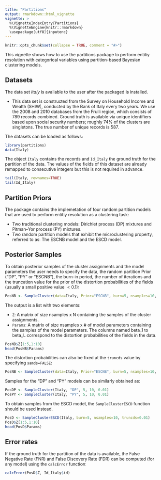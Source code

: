```yaml
---
title: "Partitions"
output: rmarkdown::html_vignette
vignette: >
  %\VignetteIndexEntry{Partitions}
  %\VignetteEngine{knitr::rmarkdown}
  \usepackage[utf8]{inputenc}
---
```


```r
knitr::opts_chunk$set(collapse = TRUE, comment = "#>")
```

This vignette shows how to use
the partitions package to perform entitiy resolution with categorical variables using partition-based Bayesian clustering models.

## Datasets

The data set *Italy* is available to the user after the packaged is installed. 

* This data set is constructed from the Survey on Household Income and Wealth (SHIW), conducted by the Bank of Italy every two years. We use the 2008 and 2010 databases
from the Fruili region, which consists of 789 records combined. Ground truth is available via unique
identifiers based upon social security numbers; roughly 74% of the clusters are singletons. The true number of unique records is 587.

The datasets can be loaded as follows:
```r
library(partitions)
data(Italy)
```
The object `Italy` contains the records and `Id_Italy` the ground truth for the partition of the data. The values of the fields of this dataset are already remapped to consecutive integers but this is not required in advance.

```r
tail(Italy, rownames=TRUE)
tail(Id_Italy)
```

## Partition Priors

The package contains the implemetation of four random partition models that are used to perform entitiy resolution as a clustering task: 

* Two traditional clustering models: Dirichlet process (DP) mixtures and Pitman–Yor process (PY) mixtures. 
* Two random partition models that exhibit the microclustering property, referred to as: The ESCNB model and the ESCD model.

## Posterior Samples

To obtain posterior samples of the cluster assignments and the model parameters the user needs to specify the data, the random partition Prior ("DP", "PY" or "ESCNB"), the burn-in period, the number of iterations and the truncation value for the prior of the distortion probabilities of the fields (usually a small positive value $< 0.1$): 

```r
PosNB <- SampleCluster(data=Italy, Prior="ESCNB", burn=5, nsamples=10, truncds=0.01)
```

The output is a list with two elements: 

* `Z`: A matrix of size nsamples x N containing the samples of the cluster assignments.
* `Params`: A matrix of size nsamples x # of model parameters containing the samples of the model parameters. The columns named beta_1 to beta_L  correspond to the distortion probabilities of the fields in the data.

```r
PosNB$Z[1:5,1:10]
head(PosNB$Params)
```

The distortion probabilities can also be fixed at the `truncds` value by specifying `samds=FALSE`:

```r
PosNB <- SampleCluster(data=Italy, Prior="ESCNB", burn=5, nsamples=10, truncds=0.01, samds = FALSE)
```

Samples for the "DP" and "PY" models can be similarly obtained as:

```r
PosDP <- SampleCluster(Italy, "DP", 5, 10, 0.01)
PosPY <- SampleCluster(Italy, "PY", 5, 10, 0.01)
```

To obtain samples from the ESCD model, the `SampleClusterESCD` function should be used instead.
```r
PosD <- SampleClusterESCD(Italy, burn=5, nsamples=10, truncds=0.01)
PosD$Z[1:5,1:10]
head(PosD$Params)
```

## Error rates 

If the ground truth for the partition of the data is available, the False Negative Rate (FNR) and False Discovery Rate (FDR) can be computed (for any model) using the `calcError` function:
```r
calcError(PosD$Z, Id_Italy$id)
```

